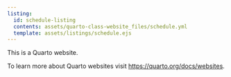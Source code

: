 ```yaml
---
listing:
  id: schedule-listing
  contents: assets/quarto-class-website_files/schedule.yml
  template: assets/listings/schedule.ejs
---
```


This is a Quarto website.

To learn more about Quarto websites visit <https://quarto.org/docs/websites>.

:::{#schedule-listing}
:::
